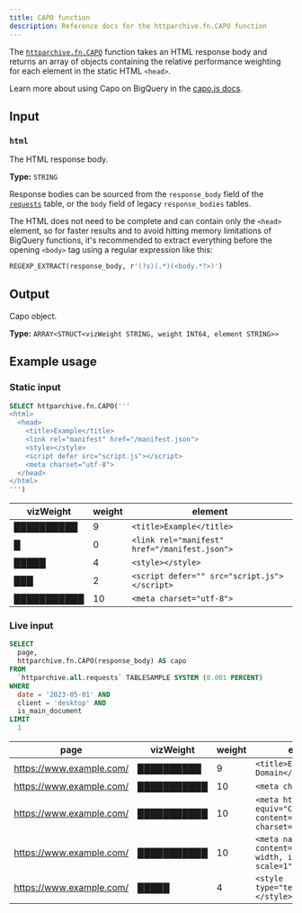```yaml
---
title: CAPO function
description: Reference docs for the httparchive.fn.CAPO function
---
```



The [`httparchive.fn.CAPO`](https://console.cloud.google.com/bigquery?ws=!1m5!1m4!6m3!1shttparchive!2sfn!3sCAPO) function takes an HTML response body and returns an array of objects containing the relative performance weighting for each element in the static HTML `<head>`.

Learn more about using Capo on BigQuery in the [capo.js docs](https://github.com/rviscomi/capo.js/tree/main/bigquery).

## Input

### `html`

The HTML response body.

**Type:** `STRING`

Response bodies can be sourced from the `response_body` field of the [`requests`](/reference/tables/requests/) table, or the `body` field of legacy `response_bodies` tables.

The HTML does not need to be complete and can contain only the `<head>` element, so for faster results and to avoid hitting memory limitations of BigQuery functions, it's recommended to extract everything before the opening `<body>` tag using a regular expression like this:

```sql
REGEXP_EXTRACT(response_body, r'(?s)(.*)(<body.*?>)')
```

## Output

Capo object.

**Type:** `ARRAY<STRUCT<vizWeight STRING, weight INT64, element STRING>>`

## Example usage

### Static input

<Tabs>
  <TabItem label="Query">

```sql
SELECT httparchive.fn.CAPO('''
<html>
  <head>
    <title>Example</title>
    <link rel="manifest" href="/manifest.json">
    <style></style>
    <script defer src="script.js"></script>
    <meta charset="utf-8">
  </head>
</html>
''')
```

  </TabItem>
  <TabItem label="Results">

vizWeight | weight | element
-- | -- | --
██████████ | 9 | `<title>Example</title>`
█ | 0 | `<link rel="manifest" href="/manifest.json">`
█████ | 4 | `<style></style>`
███ | 2 | `<script defer="" src="script.js"></script>`
███████████ | 10 | `<meta charset="utf-8">`

  </TabItem>
</Tabs>

### Live input

<Tabs>
  <TabItem label="Query">

```sql
SELECT
  page,
  httparchive.fn.CAPO(response_body) AS capo
FROM
  `httparchive.all.requests` TABLESAMPLE SYSTEM (0.001 PERCENT)
WHERE
  date = '2023-05-01' AND
  client = 'desktop' AND
  is_main_document
LIMIT
  1
```

  </TabItem>
  <TabItem label="Results">

page | vizWeight | weight | element
-- | -- | -- | --
https://www.example.com/ | ██████████ | 9 | `<title>Example Domain</title>` 
https://www.example.com/ | ███████████ | 10 | `<meta charset="utf-8">`
https://www.example.com/ | ███████████ | 10 | `<meta http-equiv="Content-type" content="text/html; charset=utf-8">`
https://www.example.com/ | ███████████ | 10 | `<meta name="viewport" content="width=device-width, initial-scale=1">`
https://www.example.com/ | █████ | 4 | `<style type="text/css">...</style>`

  </TabItem>
</Tabs>